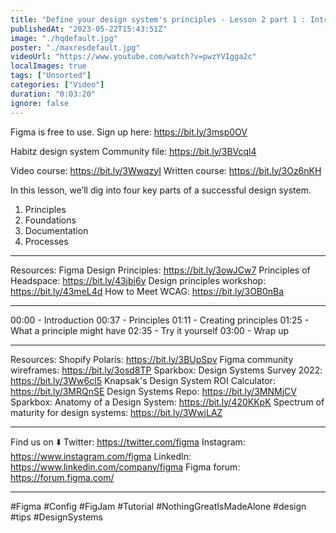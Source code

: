 ```yaml
---
title: "Define your design system's principles - Lesson 2 part 1 : Introduction to design systems"
publishedAt: "2023-05-22T15:43:51Z"
image: "./hqdefault.jpg"
poster: "./maxresdefault.jpg"
videoUrl: "https://www.youtube.com/watch?v=pwzYVIgga2c"
localImages: true
tags: ["Unsorted"]
categories: ["Video"]
duration: "0:03:20"
ignore: false
---
```


Figma is free to use. Sign up here: https://bit.ly/3msp0OV

Habitz design system Community file: https://bit.ly/3BVcql4

Video course: https://bit.ly/3WwqzyI
Written course: https://bit.ly/3Oz6nKH

In this lesson, we’ll dig into four key parts of a successful design system.

1. Principles
2. Foundations
3. Documentation
4. Processes

---

Resources:
Figma Design Principles: https://bit.ly/3owJCw7
Principles of Headspace: https://bit.ly/43jbi6y
Design principles workshop: https://bit.ly/43meL4d
How to Meet WCAG: https://bit.ly/3OB0nBa

---

00:00 - Introduction
00:37 - Principles
01:11 - Creating principles
01:25 - What a principle might have
02:35 - Try it yourself
03:00 - Wrap up

---

Resources:
Shopify Polaris: https://bit.ly/3BUpSpv
Figma community wireframes: https://bit.ly/3osd8TP
Sparkbox: Design Systems Survey 2022: https://bit.ly/3Ww6cl5
Knapsak's Design System ROI Calculator: https://bit.ly/3MRQnSE
Design Systems Repo: https://bit.ly/3MNMjCV
Sparkbox: Anatomy of a Design System: https://bit.ly/420KKpK
Spectrum of maturity for design systems: https://bit.ly/3WwjLAZ

---

Find us on ⬇️
Twitter: https://twitter.com/figma
Instagram: https://www.instagram.com/figma
LinkedIn: https://www.linkedin.com/company/figma
Figma forum: https://forum.figma.com/

---

#Figma #Config #FigJam #Tutorial #NothingGreatIsMadeAlone #design #tips #DesignSystems
